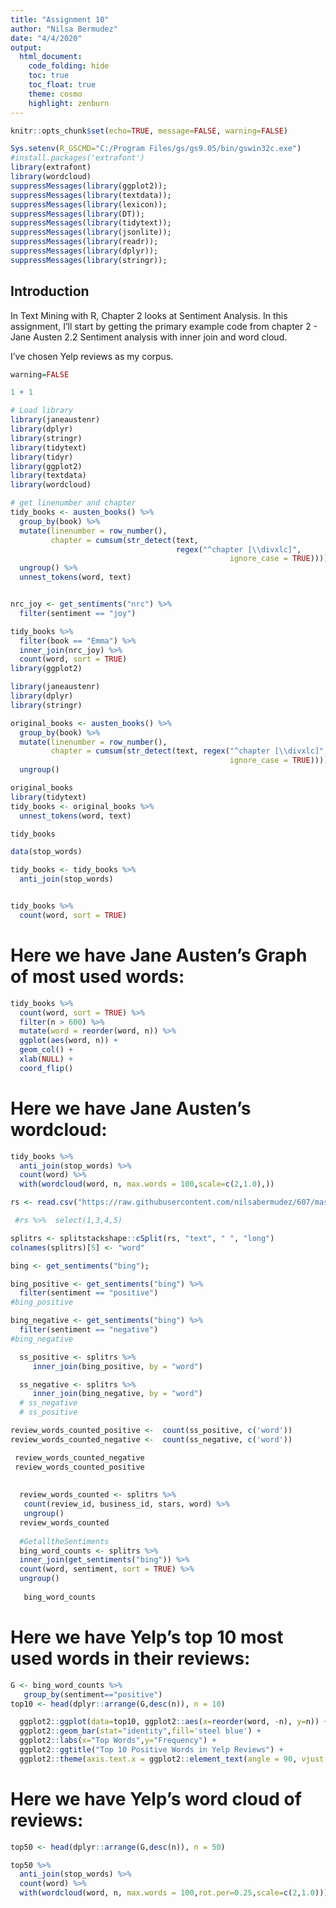 ---
title: "Assignment 10"
author: "Nilsa Bermudez"
date: "4/4/2020"
output:
  html_document:
    code_folding: hide
    toc: true
    toc_float: true
    theme: cosmo
    highlight: zenburn
---

```{r setup, include=FALSE}
knitr::opts_chunk$set(echo=TRUE, message=FALSE, warning=FALSE)

```


```{r}
Sys.setenv(R_GSCMD="C:/Program Files/gs/gs9.05/bin/gswin32c.exe")
#install.packages('extrafont')
library(extrafont)
library(wordcloud)
suppressMessages(library(ggplot2));
suppressMessages(library(textdata));
suppressMessages(library(lexicon));
suppressMessages(library(DT));
suppressMessages(library(tidytext));
suppressMessages(library(jsonlite));
suppressMessages(library(readr));
suppressMessages(library(dplyr));
suppressMessages(library(stringr));
```


## Introduction 

In Text Mining with R, Chapter 2 looks at Sentiment Analysis.  In this assignment, I'll start by getting the primary example code from chapter 2 - Jane Austen 2.2 Sentiment analysis with inner join and word cloud.  

I've chosen Yelp reviews as my corpus. 

```{r} 
warning=FALSE
```

```{r, echo=FALSE}
1 + 1
```

```{r}
# Load library
library(janeaustenr)
library(dplyr)
library(stringr)
library(tidytext)
library(tidyr)
library(ggplot2)
library(textdata)
library(wordcloud)

# get linenumber and chapter 
tidy_books <- austen_books() %>%
  group_by(book) %>%
  mutate(linenumber = row_number(),
         chapter = cumsum(str_detect(text, 
                                     regex("^chapter [\\divxlc]", 
                                                 ignore_case = TRUE)))) %>%
  ungroup() %>%
  unnest_tokens(word, text)


nrc_joy <- get_sentiments("nrc") %>% 
  filter(sentiment == "joy")

tidy_books %>%
  filter(book == "Emma") %>%
  inner_join(nrc_joy) %>%
  count(word, sort = TRUE)
library(ggplot2)

library(janeaustenr)
library(dplyr)
library(stringr)

original_books <- austen_books() %>%
  group_by(book) %>%
  mutate(linenumber = row_number(),
         chapter = cumsum(str_detect(text, regex("^chapter [\\divxlc]",
                                                 ignore_case = TRUE)))) %>%
  ungroup()

original_books
library(tidytext)
tidy_books <- original_books %>%
  unnest_tokens(word, text)

tidy_books

data(stop_words)

tidy_books <- tidy_books %>%
  anti_join(stop_words)


tidy_books %>%
  count(word, sort = TRUE) 

```



# Here we have Jane Austen's Graph of most used words:
```{r JaneGraph}
tidy_books %>%
  count(word, sort = TRUE) %>%
  filter(n > 600) %>%
  mutate(word = reorder(word, n)) %>%
  ggplot(aes(word, n)) +
  geom_col() +
  xlab(NULL) +
  coord_flip()

```

# Here we have Jane Austen's wordcloud:

```{r JaneWordCloud}

tidy_books %>%
  anti_join(stop_words) %>%
  count(word) %>%
  with(wordcloud(word, n, max.words = 100,scale=c(2,1.0),))

```


```{r ReadFile}

rs <- read.csv("https://raw.githubusercontent.com/nilsabermudez/607/master/yelp.csv", header=TRUE, sep=",")

```


```{r}
 #rs %>%  select(1,3,4,5)


```


```{r SplitTheDataRenameColumn}
splitrs <- splitstackshape::cSplit(rs, "text", " ", "long")
colnames(splitrs)[5] <- "word"

```

```{r GetSentiments}
bing <- get_sentiments("bing");

bing_positive <- get_sentiments("bing") %>% 
  filter(sentiment == "positive")
#bing_positive

bing_negative <- get_sentiments("bing") %>% 
  filter(sentiment == "negative")
#bing_negative

  ss_positive <- splitrs %>%
     inner_join(bing_positive, by = "word")

  ss_negative <- splitrs %>%
     inner_join(bing_negative, by = "word")
  # ss_negative
  # ss_positive

```



```{r GetCountsJustCause}
review_words_counted_positive <-  count(ss_positive, c('word'))
review_words_counted_negative <-  count(ss_negative, c('word'))

 review_words_counted_negative
 review_words_counted_positive
 
 
  review_words_counted <- splitrs %>%
   count(review_id, business_id, stars, word) %>%
   ungroup()
  review_words_counted
  
  #GetalltheSentiments
  bing_word_counts <- splitrs %>%
  inner_join(get_sentiments("bing")) %>%
  count(word, sentiment, sort = TRUE) %>%
  ungroup()
  
   bing_word_counts
```


# Here we have Yelp's top 10 most used words in their reviews:

```{r Top10InGraph}

G <- bing_word_counts %>%
   group_by(sentiment=="positive")
top10 <- head(dplyr::arrange(G,desc(n)), n = 10)

  ggplot2::ggplot(data=top10, ggplot2::aes(x=reorder(word, -n), y=n)) +
  ggplot2::geom_bar(stat="identity",fill='steel blue') +
  ggplot2::labs(x="Top Words",y="Frequency") +
  ggplot2::ggtitle("Top 10 Positive Words in Yelp Reviews") +
  ggplot2::theme(axis.text.x = ggplot2::element_text(angle = 90, vjust = 0.5, hjust=1))    


```



# Here we have Yelp's word cloud of reviews:

```{r GetWordCloud}
top50 <- head(dplyr::arrange(G,desc(n)), n = 50)

top50 %>%
  anti_join(stop_words) %>%
  count(word) %>%
  with(wordcloud(word, n, max.words = 100,rot.per=0.25,scale=c(2,1.0)))


```

